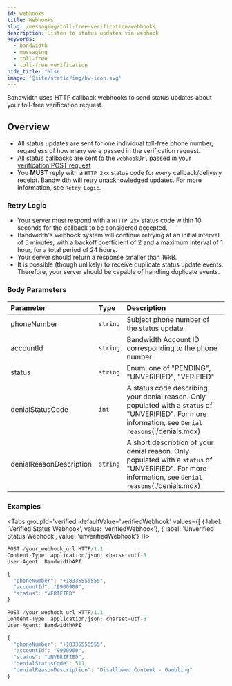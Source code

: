 ```yaml
---
id: webhooks
title: Webhooks
slug: /messaging/toll-free-verification/webhooks
description: Listen to status updates via webhook
keywords:
  - bandwidth
  - messaging
  - toll-free
  - toll-free verification
hide_title: false
image: '@site/static/img/bw-icon.svg'
---
```


Bandwidth uses HTTP callback webhooks to send status updates about your toll-free verification request.

## Overview
 * All status updates are sent for one individual toll-free phone number, regardless of how many were passed in the verification request.
 * All status callbacks are sent to the `webhookUrl` passed in your [verification POST request](./request.mdx)
 * You **MUST** reply with a `HTTP 2xx` status code for _every_ callback/delivery receipt. Bandwidth will retry unacknowledged updates. For more information, see `Retry Logic`.
 
### Retry Logic

* Your server must respond with a `HTTTP 2xx` status code within 10 seconds for the callback to be considered accepted.
* Bandwidth's webhook system will continue retrying at an initial interval of 5 minutes, with a backoff coefficient of 2 and a maximum interval of 1 hour, for a total period of 24 hours.
* Your server should return a response smaller than 16kB.
* It is possible (though unlikely) to receive duplicate status update events. Therefore, your server should be capable of handling duplicate events.

### Body Parameters
| Parameter               | Type     | Description                                                                                                                                            |
|:------------------------|:---------|:-------------------------------------------------------------------------------------------------------------------------------------------------------|
| phoneNumber             | `string` | Subject phone number of the status update                                                                                                              |
| accountId               | `string` | Bandwidth Account ID corresponding to the phone number                                                                                                 |
| status                  | `string` | Enum: one of "PENDING", "UNVERIFIED", "VERIFIED"                                                                                                       | 
| denialStatusCode        | `int`    | A status code describing your denial reason. Only populated with a `status` of "UNVERIFIED". For more information, see `Denial reasons`(./denials.mdx) |
| denialReasonDescription | `string` | A short description of your denial reason. Only populated with a `status` of "UNVERIFIED". For more information, see `Denial reasons`(./denials.mdx)   |

### Examples

<Tabs
  groupId='verified'
  defaultValue='verifiedWebhook'
  values={[
    { label: 'Verified Status Webhook', value: 'verifiedWebhook'},
    { label: 'Unverified Status Webhook', value: 'unverifiedWebhook'}
  ]}>
<TabItem value='verifiedWebhook'>

```js
POST /your_webhook_url HTTP/1.1
Content-Type: application/json; charset=utf-8
User-Agent: BandwidthAPI

{
  "phoneNumber": "+18335555555",
  "accountId": "9900900",
  "status": "VERIFIED"
}
```

</TabItem>
<TabItem value='unverifiedWebhook'>

```js
POST /your_webhook_url HTTP/1.1
Content-Type: application/json; charset=utf-8
User-Agent: BandwidthAPI

{
  "phoneNumber": "+18335555555",
  "accountId": "9900900",
  "status": "UNVERIFIED",
  "denialStatusCode": 511,
  "denialReasonDescription": "Disallowed Content - Gambling"
}
```

</TabItem>
</Tabs>